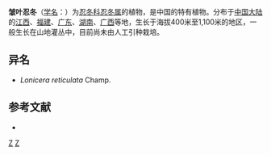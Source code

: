 {{Speciesbox 
| genus = Lonicera
| species = rhytidophylla
| authority = Hand.-Mazz.
}}

'''皱叶忍冬'''（[[学名|学名]]：{{lang|la|''Lonicera rhytidophylla''}}）为[[忍冬科|忍冬科]][[忍冬属|忍冬属]]的植物，是中国的特有植物。分布于[[中国大陆|中国大陆]]的[[江西|江西]]、[[福建|福建]]、[[广东|广东]]、[[湖南|湖南]]、[[广西|广西]]等地，生长于海拔400米至1,100米的地区，一般生长在山地灌丛中，目前尚未由人工引种栽培。

== 异名 ==
* ''Lonicera reticulata'' Champ.

== 参考文献 ==
<div class="references-small">
* {{cite web| url =http://www.bioinfo.cn/db05/KmzwSpecies.php?action=view&id=3525| title =皱叶忍冬| work =《中国高等植物数据库全库》| publisher =中国科学院微生物研究所| author =昆明植物研究所| accessdate =2009-02-24| deadurl =yes| archiveurl =https://web.archive.org/web/20160305032035/http://www.bioinfo.cn/db05/KmzwSpecies.php?action=view&id=3525| archivedate =2016年3月5日| df =}}
</div>
{{Taxonbar|from=Q15226565}}

[[Category:忍冬属|Z]]
[[Category:中國特有植物|Z]]